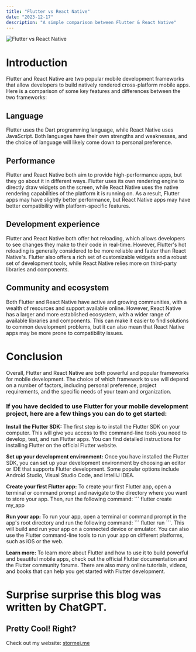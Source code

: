 ```yaml
---
title: "Flutter vs React Native"
date: "2023-12-17"
description: "A simple comparison between Flutter & React Native"
---
```


![Flutter vs React Native](https://cdn.hashnode.com/res/hashnode/image/upload/v1670696484622/9tFB9G1vA.png?w=1600&h=840&fit=crop&crop=entropy&auto=compress,format&format=webp)

# Introduction

Flutter and React Native are two popular mobile development frameworks that allow developers to build natively rendered cross-platform mobile apps. Here is a comparison of some key features and differences between the two frameworks:

## Language

Flutter uses the Dart programming language, while React Native uses JavaScript. Both languages have their own strengths and weaknesses, and the choice of language will likely come down to personal preference.

## Performance

Flutter and React Native both aim to provide high-performance apps, but they go about it in different ways. Flutter uses its own rendering engine to directly draw widgets on the screen, while React Native uses the native rendering capabilities of the platform it is running on. As a result, Flutter apps may have slightly better performance, but React Native apps may have better compatibility with platform-specific features.

## Development experience

Flutter and React Native both offer hot reloading, which allows developers to see changes they make to their code in real-time. However, Flutter's hot reloading is generally considered to be more reliable and faster than React Native's. Flutter also offers a rich set of customizable widgets and a robust set of development tools, while React Native relies more on third-party libraries and components.

## Community and ecosystem

Both Flutter and React Native have active and growing communities, with a wealth of resources and support available online. However, React Native has a larger and more established ecosystem, with a wider range of available libraries and components. This can make it easier to find solutions to common development problems, but it can also mean that React Native apps may be more prone to compatibility issues.

# Conclusion

Overall, Flutter and React Native are both powerful and popular frameworks for mobile development. The choice of which framework to use will depend on a number of factors, including personal preference, project requirements, and the specific needs of your team and organization.

### If you have decided to use Flutter for your mobile development project, here are a few things you can do to get started:

**Install the Flutter SDK:** The first step is to install the Flutter SDK on your computer. This will give you access to the command-line tools you need to develop, test, and run Flutter apps. You can find detailed instructions for installing Flutter on the official Flutter website.

**Set up your development environment:** Once you have installed the Flutter SDK, you can set up your development environment by choosing an editor or IDE that supports Flutter development. Some popular options include Android Studio, Visual Studio Code, and IntelliJ IDEA.

**Create your first Flutter app:** To create your first Flutter app, open a terminal or command prompt and navigate to the directory where you want to store your app. Then, run the following command: \`\`\` flutter create my_app

**Run your app:** To run your app, open a terminal or command prompt in the app's root directory and run the following command: \`\`\` flutter run \`\`\`. This will build and run your app on a connected device or emulator. You can also use the Flutter command-line tools to run your app on different platforms, such as iOS or the web.

**Learn more:** To learn more about Flutter and how to use it to build powerful and beautiful mobile apps, check out the official Flutter documentation and the Flutter community forums. There are also many online tutorials, videos, and books that can help you get started with Flutter development.

# Surprise surprise this blog was written by ChatGPT.

## Pretty Cool! Right?

Check out my website: [stormej.me](https://stormej.me/#/)
